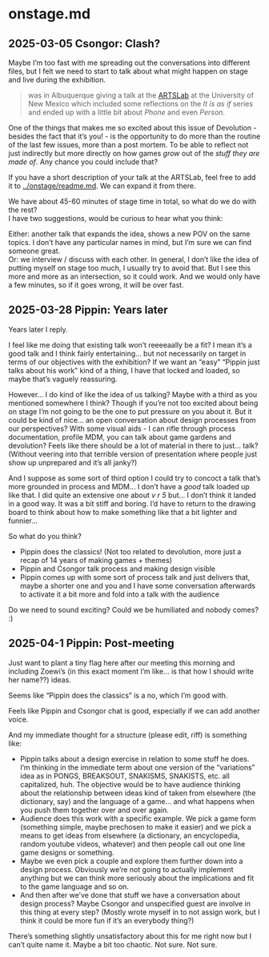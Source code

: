 # onstage.md {#sec-onstage}

## 2025-03-05 Csongor: Clash?

Maybe I'm too fast with me spreading out the conversations into different files, but I felt we need to start to talk about what might happen on stage and live during the exhibition. 

> was in Albuquerque giving a talk at the [ARTSLab](https://film.unm.edu/facilities/artslab/) at the University of New Mexico which included some reflections on the *It is as if* series and ended up with a little bit about *Phone* and even *Person*. 

One of the things that makes me so excited about this issue of Devolution - besides the fact that it's you! - is the opportunity to do more than the routine of the last few issues, more than a post mortem. To be able to reflect not just indirectly but more directly on how games *grow* out of the *stuff they are made of*. Any chance you could include that?

If you have a short description of your talk at the ARTSLab, feel free to add it to [../onstage/readme.md](../onstage/readme.md). We can expand it from there.

We have about 45-60 minutes of stage time in total, so what do we do with the rest?   
I have two suggestions, would be curious to hear what you think:

Either: another talk that expands the idea, shows a new POV on the same topics. I don't have any particular names in mind, but I'm sure we can find someone great.  
Or: we interview / discuss with each other. In general, I don't like the idea of putting myself on stage too much, I usually try to avoid that. But I see this more and more as an intersection, so it could work. And we would only have a few minutes, so if it goes wrong, it will be over fast.

## 2025-03-28 Pippin: Years later

Years later I reply.

I feel like me doing that existing talk won't reeeeaally be a fit? I mean it's a good talk and I think fairly entertaining... but not necessarily on target in terms of our objectives with the exhibition? If we want an "easy" "Pippin just talks about his work" kind of a thing, I have that locked and loaded, so maybe that's vaguely reassuring.

However... I do kind of like the idea of us talking? Maybe with a third as you mentioned somewhere I think? Though if you're not too excited about being on stage I'm not going to be the one to put pressure on you about it. But it could be kind of nice... an open conversation about design processes from our perspectives? With some visual aids - I can rifle through process documentation, profile MDM, you can talk about game gardens and devolution? Feels like there should be a lot of material in there to just... talk? (Without veering into that terrible version of presentation where people just show up unprepared and it's all janky?)

And I suppose as some sort of third option I could try to concoct a talk that's more grounded in process and MDM... I don't have a *good* talk loaded up like that. I did quite an extensive one about *v r 5* but... I don't think it landed in a good way. It was a bit stiff and boring. I'd have to return to the drawing board to think about how to make something like that a bit lighter and funnier...

So what do you think?

- Pippin does the classics! (Not too related to devolution, more just a recap of 14 years of making games + themes)
- Pippin and Csongor talk process and making design visible
- Pippin comes up with some sort of process talk and just delivers that, maybe a shorter one and you and I have some conversation afterwards to activate it a bit more and fold into a talk with the audience

Do we need to sound exciting? Could we be humiliated and nobody comes? :)

## 2025-04-1 Pippin: Post-meeting

Just want to plant a tiny flag here after our meeting this morning and including Zoewi's (in this exact moment I'm like... is that how I should write her name??) ideas.

Seems like "Pippin does the classics" is a no, which I'm good with.

Feels like Pippin and Csongor chat is good, especially if we can add another voice.

And my immediate thought for a structure (please edit, riff) is something like:

- Pippin talks about a design exercise in relation to some stuff he does. I'm thinking in the immediate term about one version of the "variations" idea as in PONGS, BREAKSOUT, SNAKISMS, SNAKISTS, etc. all capitalized, huh. The objective would be to have audience thinking about the relationship between ideas kind of taken from elsewhere (the dictionary, say) and the language of a game... and what happens when you push them together over and over again.
- Audience does this work with a specific example. We pick a game form (something simple, maybe prechosen to make it easier) and we pick a means to get ideas from elsewhere (a dictionary, an encyclopedia, random youtube videos, whatever) and then people call out one line game designs or something.
- Maybe we even pick a couple and explore them further down into a design process. Obviously we're not going to actually implement anything but we can think more seriously about the implications and fit to the game language and so on.
- And then after we've done that stuff we have a conversation about design process? Maybe Csongor and unspecified guest are involve in this thing at every step? (Mostly wrote myself in to not assign work, but I think it could be more fun if it's an everybody thing?)

There's something slightly unsatisfactory about this for me right now but I can't quite name it. Maybe a bit too chaotic. Not sure. Not sure.